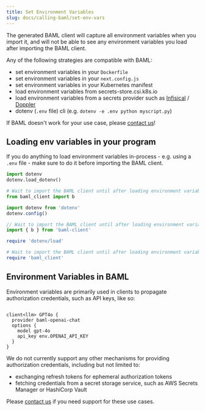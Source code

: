 ```yaml
---
title: Set Environment Variables
slug: docs/calling-baml/set-env-vars
---
```




The generated BAML client will capture all environment variables when you import it,
and will not be able to see any environment variables you load after importing
the BAML client.

Any of the following strategies are compatible with BAML:

  - set environment variables in your `Dockerfile`
  - set environment variables in your `next.config.js`
  - set environment variables in your Kubernetes manifest
  - load environment variables from secrets-store.csi.k8s.io
  - load environment variables from a secrets provider such as [Infisical](https://infisical.com/) / [Doppler](https://www.doppler.com/)
  - dotenv (`.env` file) cli (e.g. `dotenv -e .env python myscript.py`)

<Tip>If BAML doesn't work for your use case, please [contact us]!</Tip>


## Loading env variables in your program

If you do anything to load environment variables in-process - e.g. using a
`.env` file - make sure to do it before importing the BAML client.

<CodeBlocks>

```python Python
import dotenv
dotenv.load_dotenv()

# Wait to import the BAML client until after loading environment variables
from baml_client import b
```

```typescript TypeScript
import dotenv from 'dotenv'
dotenv.config()

// Wait to import the BAML client until after loading environment variables
import { b } from 'baml-client'
```

```ruby Ruby (beta)
require 'dotenv/load'

# Wait to import the BAML client until after loading environment variables
require 'baml_client'
```


</CodeBlocks>


## Environment Variables in BAML

Environment variables are primarily used in clients to propagate authorization
credentials, such as API keys, like so:

```baml

client<llm> GPT4o {
  provider baml-openai-chat
  options {
    model gpt-4o
    api_key env.OPENAI_API_KEY
  }
}
```

We do not currently support any other mechanisms for providing authorization
credentials, including but not limited to:

  - exchanging refresh tokens for ephemeral authorization tokens
  - fetching credentials from a secret storage service, such as AWS Secrets
    Manager or HashiCorp Vault

Please [contact us] if you need support for these use cases.

[contact us]: /contact